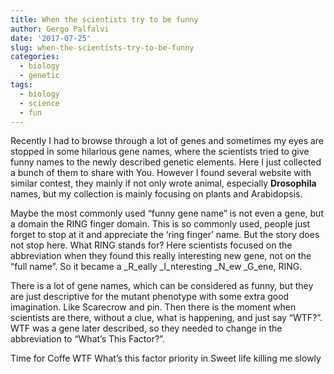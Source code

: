 ```yaml
---
title: When the scientists try to be funny
author: Gergo Palfalvi
date: '2017-07-25'
slug: when-the-scientists-try-to-be-funny
categories:
  - biology
  - genetic
tags:
  - biology
  - science
  - fun
---
```



Recently I had to browse through a lot of genes and sometimes my eyes are stopped in some hilarious gene names, where the scientists tried to give funny names to the newly described genetic elements. Here I just collected a bunch of them to share with You. However I found several website with similar contest, they mainly if not only wrote animal, especially __Drosophila__ names, but my collection is mainly focusing on plants and Arabidopsis.

Maybe the most commonly used "funny gene name" is not even a gene, but a domain the RING finger domain. This is so commonly used, people just forget to stop at it and appreciate the 'ring finger' name. But the story does not stop here. What RING stands for? Here scientists focused on the abbreviation when they found this really interesting new gene, not on the "full name". So it became a _R_eally _I_nteresting _N_ew _G_ene, RING.  

There is a lot of gene names, which can be considered as funny, but they are just descriptive for the mutant phenotype with some extra good imagination. Like Scarecrow and pin. Then there is the moment when scientists are there, without a clue, what is happening, and just say "WTF?". WTF was a gene later described, so they needed to change in the abbreviation to "What's This Factor?". 

Time for Coffe
WTF What's this factor
priority in Sweet life
killing me slowly
